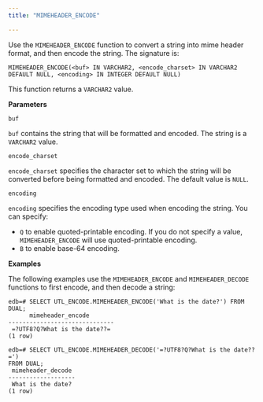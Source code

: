 ```yaml
---
title: "MIMEHEADER_ENCODE"

---
```


Use the `MIMEHEADER_ENCODE` function to convert a string into mime header format, and then encode the string. The signature is:

```text
MIMEHEADER_ENCODE(<buf> IN VARCHAR2, <encode_charset> IN VARCHAR2
DEFAULT NULL, <encoding> IN INTEGER DEFAULT NULL)
```

This function returns a `VARCHAR2` value.

**Parameters**

`buf`

 `buf` contains the string that will be formatted and encoded. The string is a `VARCHAR2` value.

`encode_charset`

 `encode_charset` specifies the character set to which the string will be converted before being formatted and encoded. The default value is `NULL`.

`encoding`

 `encoding` specifies the encoding type used when encoding the string. You can specify:

-   `Q` to enable quoted-printable encoding. If you do not specify a value, `MIMEHEADER_ENCODE` will use quoted-printable encoding.
-   `B` to enable base-64 encoding.

**Examples**

The following examples use the `MIMEHEADER_ENCODE` and `MIMEHEADER_DECODE` functions to first encode, and then decode a string:

```text
edb=# SELECT UTL_ENCODE.MIMEHEADER_ENCODE('What is the date?') FROM DUAL;
      mimeheader_encode
------------------------------
 =?UTF8?Q?What is the date??=
(1 row)

edb=# SELECT UTL_ENCODE.MIMEHEADER_DECODE('=?UTF8?Q?What is the date??=')
FROM DUAL;
 mimeheader_decode
-------------------
 What is the date?
(1 row)
```
